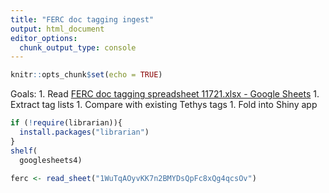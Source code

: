 ```yaml
---
title: "FERC doc tagging ingest"
output: html_document
editor_options: 
  chunk_output_type: console
---
```


```r
knitr::opts_chunk$set(echo = TRUE)
```

Goals: 
1. Read [FERC doc tagging spreadsheet 11721.xlsx - Google Sheets](https://docs.google.com/spreadsheets/d/1WuTqAOyvKK7n2BMYDsQpFc8xQg4qcsOv/edit#gid=951079264)
1. Extract tag lists
1. Compare with existing Tethys tags
1. Fold into Shiny app

```r
if (!require(librarian)){
  install.packages("librarian")
}
shelf(
  googlesheets4)

ferc <- read_sheet("1WuTqAOyvKK7n2BMYDsQpFc8xQg4qcsOv")
```

